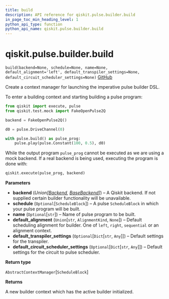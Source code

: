 ```yaml
---
title: build
description: API reference for qiskit.pulse.builder.build
in_page_toc_min_heading_level: 1
python_api_type: function
python_api_name: qiskit.pulse.builder.build
---
```


# qiskit.pulse.builder.build

<span id="qiskit.pulse.builder.build" />

`build(backend=None, schedule=None, name=None, default_alignment='left', default_transpiler_settings=None, default_circuit_scheduler_settings=None)` [GitHub](https://github.com/qiskit/qiskit/tree/stable/0.19/qiskit/pulse/builder.py "view source code")

Create a context manager for launching the imperative pulse builder DSL.

To enter a building context and starting building a pulse program:

```python
from qiskit import execute, pulse
from qiskit.test.mock import FakeOpenPulse2Q

backend = FakeOpenPulse2Q()

d0 = pulse.DriveChannel(0)

with pulse.build() as pulse_prog:
    pulse.play(pulse.Constant(100, 0.5), d0)
```

While the output program `pulse_prog` cannot be executed as we are using a mock backend. If a real backend is being used, executing the program is done with:

```python
qiskit.execute(pulse_prog, backend)
```

**Parameters**

*   **backend** (*Union\[*[*Backend*](qiskit.providers.Backend "qiskit.providers.Backend")*,* [*BaseBackend*](qiskit.providers.BaseBackend "qiskit.providers.BaseBackend")*]*) – A Qiskit backend. If not supplied certain builder functionality will be unavailable.
*   **schedule** (`Optional`\[`ScheduleBlock`]) – A pulse `ScheduleBlock` in which your pulse program will be built.
*   **name** (`Optional`\[`str`]) – Name of pulse program to be built.
*   **default\_alignment** (`Union`\[`str`, `AlignmentKind`, `None`]) – Default scheduling alignment for builder. One of `left`, `right`, `sequential` or an alignment context.
*   **default\_transpiler\_settings** (`Optional`\[`Dict`\[`str`, `Any`]]) – Default settings for the transpiler.
*   **default\_circuit\_scheduler\_settings** (`Optional`\[`Dict`\[`str`, `Any`]]) – Default settings for the circuit to pulse scheduler.

**Return type**

`AbstractContextManager`\[`ScheduleBlock`]

**Returns**

A new builder context which has the active builder initialized.

